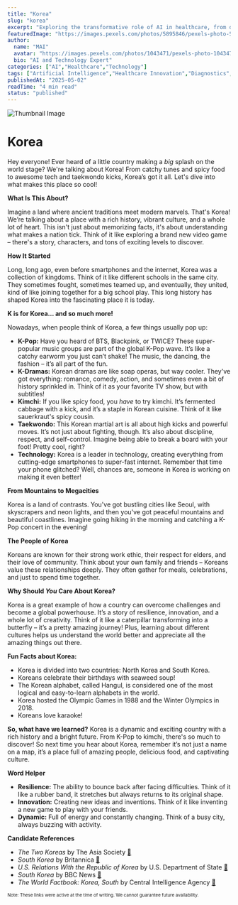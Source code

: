 ```yaml
---
title: "Korea"
slug: "korea"
excerpt: "Exploring the transformative role of AI in healthcare, from diagnostics to drug discovery."
featuredImage: "https://images.pexels.com/photos/5895846/pexels-photo-5895846.jpeg?auto=compress&cs=tinysrgb&w=1260&h=750&dpr=1"
author:
  name: "MAI"
  avatar: "https://images.pexels.com/photos/1043471/pexels-photo-1043471.jpeg?auto=compress&cs=tinysrgb&w=1260&h=750&dpr=1"
  bio: "AI and Technology Expert"
categories: ["AI","Healthcare","Technology"]
tags: ["Artificial Intelligence","Healthcare Innovation","Diagnostics","Drug Discovery"]
publishedAt: "2025-05-02"
readTime: "4 min read"
status: "published"
---
```

![Thumbnail Image](https://images.pexels.com/photos/5895846/pexels-photo-5895846.jpeg?auto=compress&cs=tinysrgb&w=1260&h=750&dpr=1 "AI in Healthcare")

# Korea

Hey everyone!  Ever heard of a little country making a *big* splash on the world stage? We're talking about Korea! From catchy tunes and spicy food to awesome tech and taekwondo kicks, Korea’s got it all. Let's dive into what makes this place so cool!

**What Is This About?**

Imagine a land where ancient traditions meet modern marvels. That's Korea! We’re talking about a place with a rich history, vibrant culture, and a whole lot of heart. This isn't just about memorizing facts, it's about understanding what makes a nation tick. Think of it like exploring a brand new video game – there's a story, characters, and tons of exciting levels to discover.

**How It Started**

Long, long ago, even before smartphones and the internet, Korea was a collection of kingdoms.  Think of it like different schools in the same city. They sometimes fought, sometimes teamed up, and eventually, they united, kind of like joining together for a big school play. This long history has shaped Korea into the fascinating place it is today.

**K is for Korea… and so much more!**

Nowadays, when people think of Korea, a few things usually pop up:

* **K-Pop:**  Have you heard of BTS, Blackpink, or TWICE? These super-popular music groups are part of the global K-Pop wave.  It’s like a catchy earworm you just can’t shake! The music, the dancing, the fashion – it’s all part of the fun.
* **K-Dramas:** Korean dramas are like soap operas, but way cooler. They've got everything: romance, comedy, action, and sometimes even a bit of history sprinkled in.  Think of it as your favorite TV show, but with subtitles!
* **Kimchi:**  If you like spicy food, you *have* to try kimchi. It’s fermented cabbage with a kick, and it’s a staple in Korean cuisine. Think of it like sauerkraut's spicy cousin.
* **Taekwondo:**  This Korean martial art is all about high kicks and powerful moves. It’s not just about fighting, though. It’s also about discipline, respect, and self-control.  Imagine being able to break a board with your foot! Pretty cool, right?
* **Technology:** Korea is a leader in technology, creating everything from cutting-edge smartphones to super-fast internet. Remember that time your phone glitched? Well, chances are, someone in Korea is working on making it even better!


**From Mountains to Megacities**

Korea is a land of contrasts. You've got bustling cities like Seoul, with skyscrapers and neon lights, and then you've got peaceful mountains and beautiful coastlines. Imagine going hiking in the morning and catching a K-Pop concert in the evening!

**The People of Korea**

Koreans are known for their strong work ethic, their respect for elders, and their love of community.  Think about your own family and friends – Koreans value these relationships deeply. They often gather for meals, celebrations, and just to spend time together.

**Why Should *You* Care About Korea?**

Korea is a great example of how a country can overcome challenges and become a global powerhouse.  It’s a story of resilience, innovation, and a whole lot of creativity.  Think of it like a caterpillar transforming into a butterfly – it’s a pretty amazing journey! Plus, learning about different cultures helps us understand the world better and appreciate all the amazing things out there.

**Fun Facts about Korea:**

* Korea is divided into two countries: North Korea and South Korea.
* Koreans celebrate their birthdays with seaweed soup!
* The Korean alphabet, called Hangul, is considered one of the most logical and easy-to-learn alphabets in the world.
* Korea hosted the Olympic Games in 1988 and the Winter Olympics in 2018.
*  Koreans love karaoke!


**So, what have we learned?**  Korea is a dynamic and exciting country with a rich history and a bright future. From K-Pop to kimchi, there's so much to discover!  So next time you hear about Korea, remember it’s not just a name on a map, it’s a place full of amazing people, delicious food, and captivating culture.

**Word Helper**

* **Resilience:** The ability to bounce back after facing difficulties. Think of it like a rubber band, it stretches but always returns to its original shape.
* **Innovation:** Creating new ideas and inventions. Think of it like inventing a new game to play with your friends.
* **Dynamic:**  Full of energy and constantly changing. Think of a busy city, always buzzing with activity.


**Candidate References**

- *The Two Koreas* by The Asia Society [🔗](https://asiasociety.org/policy-institute/two-koreas)
- *South Korea* by Britannica [🔗](https://www.britannica.com/place/South-Korea)
- *U.S. Relations With the Republic of Korea* by U.S. Department of State [🔗](https://www.state.gov/countries-areas/republic-of-korea-south-korea/)
- *South Korea* by BBC News [🔗](https://www.bbc.com/news/world-asia-pacific-15278612)
- *The World Factbook: Korea, South* by Central Intelligence Agency [🔗](https://www.cia.gov/the-world-factbook/countries/korea-south/)

<font size="1">Note: These links were active at the time of writing. We cannot guarantee future availability.</font>
